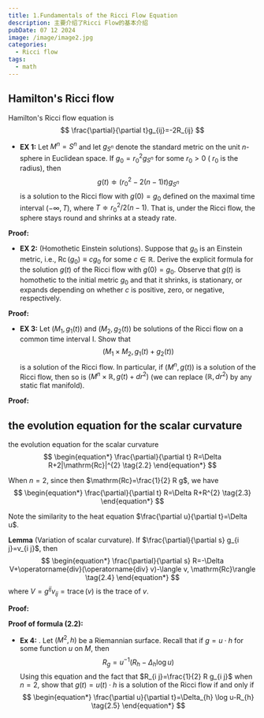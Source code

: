 ```yaml
---
title: 1.Fundamentals of the Ricci Flow Equation
description: 主要介绍了Ricci Flow的基本介绍
pubDate: 07 12 2024
image: /image/image2.jpg
categories:
  - Ricci flow
tags:
  - math
---
```




## Hamilton's Ricci flow

Hamilton's Ricci flow equation is 
 $$
 \frac{\partial}{\partial t}g_{ij}=-2R_{ij}
 $$

- **EX 1:** Let $M^{n}=S^{n}$ and let $g_{S^{n}}$ denote the standard metric on the unit $n$-sphere in Euclidean space. If $g_{0}=r_{0}^{2} g_{S^{n}}$ for some $r_{0}>0$ ( $r_{0}$ is the radius), then
  $$
  \begin{equation*}
  g(t) \doteqdot\left(r_{0}^{2}-2(n-1) t\right) g_{S^{n}} \tag{2.1}
  \end{equation*}
  $$
  is a solution to the Ricci flow with $g(0)=g_{0}$ defined on the maximal time interval $(-\infty, T)$, where $T \doteqdot r_{0}^{2} / 2(n-1)$. That is, under the Ricci flow, the sphere stays round and shrinks at a steady rate.

**Proof:** 



- **EX 2:** (Homothetic Einstein solutions). Suppose that $g_{0}$ is an Einstein metric, i.e., $\operatorname{Rc}\left(g_{0}\right) \equiv c g_{0}$ for some $c \in \mathbb{R}$. Derive the explicit formula for the solution $g(t)$ of the Ricci flow with $g(0)=g_{0}$. Observe that $g(t)$ is homothetic to the initial metric $g_{0}$ and that it shrinks, is stationary, or expands depending on whether $c$ is positive, zero, or negative, respectively.

**Proof:** 



- **EX 3:** Let $\left(M_{1}, g_{1}(t)\right)$ and $\left(M_{2}, g_{2}(t)\right)$ be solutions of the Ricci flow on a common time interval I. Show that
  $$
  \left(M_{1} \times M_{2}, g_{1}(t)+g_{2}(t)\right)
  $$
  is a solution of the Ricci flow. In particular, if $\left(M^{n}, g(t)\right)$ is a solution of the Ricci flow, then so is $\left(M^{n} \times \mathbb{R}, g(t)+d r^{2}\right)$ (we can replace $\left(\mathbb{R}, d r^{2}\right)$ by any static flat manifold).

**Proof:** 



## the evolution equation for the scalar curvature

 the evolution equation for the scalar curvature
 $$
 \begin{equation*}
 \frac{\partial}{\partial t} R=\Delta R+2|\mathrm{Rc}|^{2} \tag{2.2}
 \end{equation*}
 $$

 When $n=2$, since then $\mathrm{Rc}=\frac{1}{2} R g$, we have
 $$
 \begin{equation*}
 \frac{\partial}{\partial t} R=\Delta R+R^{2} \tag{2.3}
 \end{equation*}
 $$

 Note the similarity to the heat equation $\frac{\partial u}{\partial t}=\Delta u$.

 **Lemma**  (Variation of scalar curvature). If $\frac{\partial}{\partial s} g_{i j}=v_{i j}$, then
 $$
 \begin{equation*}
 \frac{\partial}{\partial s} R=-\Delta V+\operatorname{div}(\operatorname{div} v)-\langle v, \mathrm{Rc}\rangle \tag{2.4}
 \end{equation*}
 $$
 where $V=g^{i j} v_{i j}=\operatorname{trace}(v)$ is the trace of $v$.

**Proof:** 



**Proof of formula (2.2):**



- **Ex 4:** . Let $\left(M^{2}, h\right)$ be a Riemannian surface. Recall that if $g=u \cdot h$ for some function $u$ on $M$, then
  $$
  R_{g}=u^{-1}\left(R_{h}-\Delta_{h} \log u\right)
  $$
  Using this equation and the fact that $R_{i j}=\frac{1}{2} R g_{i j}$ when $n=2$, show that $g(t)=u(t) \cdot h$ is a solution of the Ricci flow if and only if
  $$
  \begin{equation*}
  \frac{\partial u}{\partial t}=\Delta_{h} \log u-R_{h} \tag{2.5}
  \end{equation*}
  $$

